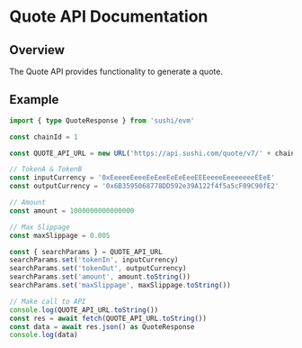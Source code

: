 # Quote API Documentation

## Overview
The Quote API provides functionality to generate a quote.

## Example

```ts twoslash
import { type QuoteResponse } from 'sushi/evm'

const chainId = 1

const QUOTE_API_URL = new URL('https://api.sushi.com/quote/v7/' + chainId)

// TokenA & TokenB
const inputCurrency = '0xEeeeeEeeeEeEeeEeEeEeeEEEeeeeEeeeeeeeEEeE'
const outputCurrency = '0x6B3595068778DD592e39A122f4f5a5cF09C90fE2'

// Amount
const amount = 1000000000000000

// Max Slippage
const maxSlippage = 0.005

const { searchParams } = QUOTE_API_URL
searchParams.set('tokenIn', inputCurrency)
searchParams.set('tokenOut', outputCurrency)
searchParams.set('amount', amount.toString())
searchParams.set('maxSlippage', maxSlippage.toString())

// Make call to API
console.log(QUOTE_API_URL.toString())
const res = await fetch(QUOTE_API_URL.toString())
const data = await res.json() as QuoteResponse
console.log(data)
```